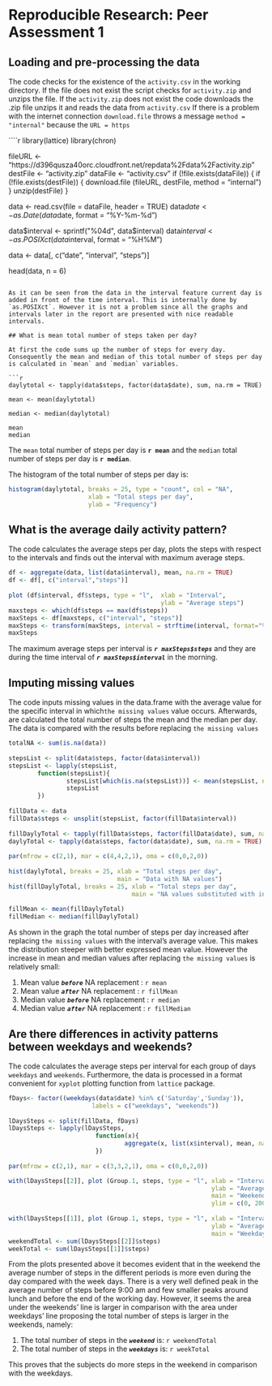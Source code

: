 # Reproducible Research: Peer Assessment 1


## Loading and pre-processing the data

The code checks for the existence of the `activity.csv` in the working directory. If the file does not exist the script checks for `activity.zip` and unzips the file. If the `activity.zip` does not exist the code downloads the .zip file unzips it and reads the data from `activity.csv` If there is a problem with the internet connection `download.file` throws a message `method = "internal"` because the `URL = https`

````r
library(lattice)
library(chron)

fileURL <- "https://d396qusza40orc.cloudfront.net/repdata%2Fdata%2Factivity.zip"
destFile <- "activity.zip"
dataFile <- "activity.csv"
if (!file.exists(dataFile)) {
        if (!file.exists(destFile)) {
                download.file (fileURL, destFile, method = "internal")
        }
        unzip(destFile)
}  

data <- read.csv(file = dataFile, header = TRUE)
data$date <- as.Date(data$date, format = "%Y-%m-%d")

data$interval <- sprintf("%04d", data$interval)
data$interval <- as.POSIXct(data$interval, format = "%H%M")

data <- data[, c("date", "interval", "steps")]

head(data, n = 6)
```

As it can be seen from the data in the interval feature current day is added in front of the time interval. This is internally done by `as.POSIXct`. However it is not a problem since all the graphs and intervals later in the report are presented with nice readable intervals.

## What is mean total number of steps taken per day?

At first the code sums up the number of steps for every day. Consequently the mean and median of this total number of steps per day is calculated in `mean` and `median` variables.

```r
daylytotal <- tapply(data$steps, factor(data$date), sum, na.rm = TRUE)

mean <- mean(daylytotal)

median <- median(daylytotal)

mean 
median
``` 

The `mean` total number of steps per day is **`r mean`** and the `median` total number of steps per day is **`r median`**.

The histogram of the total number of steps per day is: 

```r
histogram(daylytotal, breaks = 25, type = "count", col = "NA", 
                      xlab = "Total steps per day",
                      ylab = "Frequency")
``` 

## What is the average daily activity pattern?

The code calculates the average steps per day, plots the steps with respect to the intervals and finds out the interval with maximum average steps.

```r
df <- aggregate(data, list(data$interval), mean, na.rm = TRUE)
df <- df[, c("interval","steps")]
        
plot (df$interval, df$steps, type = "l",  xlab = "Interval", 
                                          ylab = "Average steps")
maxsteps <- which(df$steps == max(df$steps))
maxSteps <- df[maxsteps, c("interval", "steps")]
maxSteps <- transform(maxSteps, interval = strftime(interval, format="%H:%M:%S"))
maxSteps
```

The maximum average steps per interval is ***`r maxSteps$steps`*** and they are during the time interval of ***`r maxSteps$interval`*** in the morning.

## Imputing missing values

The code inputs missing values in the data.frame with the average value for the specific interval in which` the missing values` value occurs. Afterwards, are calculated the total number of steps the mean and the median per day. The data is compared with the results before replacing `the missing values`

```r
totalNA <- sum(is.na(data))
        
stepsList <- split(data$steps, factor(data$interval))
stepsList <- lapply(stepsList, 
        function(stepsList){
                stepsList[which(is.na(stepsList))] <- mean(stepsList, na.rm = TRUE)
                stepsList
        })
        
fillData <- data
fillData$steps <- unsplit(stepsList, factor(fillData$interval)) 
        
fillDaylyTotal <- tapply(fillData$steps, factor(fillData$date), sum, na.rm = TRUE)
daylyTotal <- tapply(data$steps, factor(data$date), sum, na.rm = TRUE)
        
par(mfrow = c(2,1), mar = c(4,4,2,1), oma = c(0,0,2,0))
        
hist(daylyTotal, breaks = 25, xlab = "Total steps per day", 
                              main = "Data with NA values")
hist(fillDaylyTotal, breaks = 25, xlab = "Total steps per day",
                                  main = "NA values substituted with interval means")
        
fillMean <- mean(fillDaylyTotal)
fillMedian <- median(fillDaylyTotal)
```

As shown in the graph the total number of steps per day increased after replacing `the missing values` with the interval's average value. This makes the distribution steeper with better expressed mean value. However the increase in mean and median values after replacing `the missing values` is relatively small:

1. Mean value ***`before`*** NA replacement : `r mean`
2. Mean value ***`after`***  NA replacement : `r fillMean`
3. Median value ***`before`*** NA replacement : `r median`
4. Median value ***`after`***  NA replacement : `r fillMedian`

## Are there differences in activity patterns between weekdays and weekends?

The code calculates the average steps per interval for each group of days `weekdays` and `weekends`. Furthermore, the data is processed in a format convenient for `xyplot` plotting function from `lattice` package.

```r
fDays<- factor((weekdays(data$date) %in% c('Saturday','Sunday')), 
                       labels = c("weekdays", "weekends"))
        
lDaysSteps <- split(fillData, fDays)
lDaysSteps <- lapply(lDaysSteps, 
                        function(x){
                                aggregate(x, list(x$interval), mean, na.rm = TRUE)
                        })
        
par(mfrow = c(2,1), mar = c(3,3,2,1), oma = c(0,0,2,0))

with(lDaysSteps[[2]], plot (Group.1, steps, type = "l", xlab = "Intervals", 
                                                        ylab = "Average steps",
                                                        main = "Weekend",
                                                        ylim = c(0, 200)))
        
with(lDaysSteps[[1]], plot (Group.1, steps, type = "l", xlab = "Intervals", 
                                                        ylab = "Average steps",
                                                        main = "Weekdays"))
weekendTotal <- sum(lDaysSteps[[2]]$steps)
weekTotal <- sum(lDaysSteps[[1]]$steps)
```

From the plots presented above it becomes evident that in the weekend the average number of steps in the different periods is more even during the day compared with the week days. There is a very well defined peak in the average number of steps before 9:00 am and few smaller peaks around lunch and before the end of the working day. However, it seems the area under the weekends' line is larger in comparison with the area under weekdays' line proposing the total number of steps is larger in the weekends, namely:

1. The total number of steps in the ***`weekend`*** is: `r weekendTotal`  
2. The total number of steps in the ***`weekdays`*** is: `r weekTotal`

This proves that the subjects do more steps in the weekend in comparison with the weekdays.
